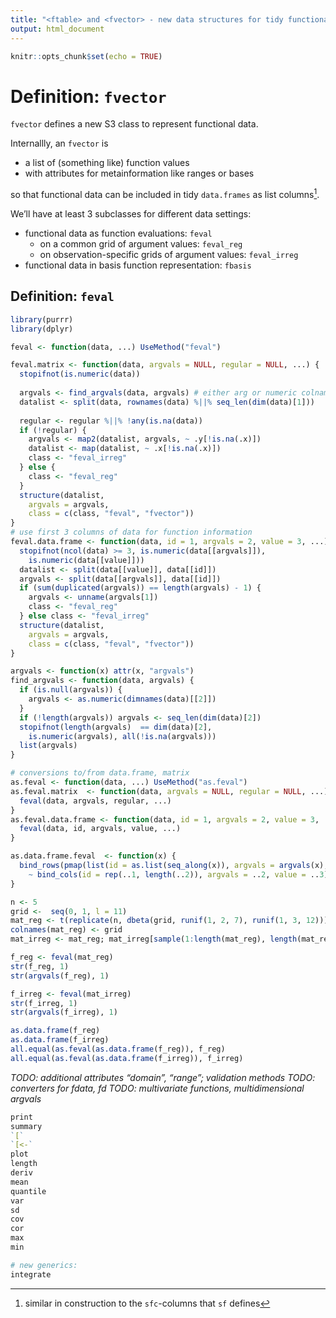 ```yaml
---
title: "<ftable> and <fvector> - new data structures for tidy functional data"
output: html_document
---
```


```r
knitr::opts_chunk$set(echo = TRUE)
```

# Definition: `fvector`

`fvector` defines a new S3 class to represent functional data. 

Internallly, an `fvector` is 

- a list of (something like) function values 
- with attributes for metainformation like ranges or bases

so that functional data can be included in tidy `data.frames` as list columns^[similar in construction to the `sfc`-columns  that `sf` defines].

We'll have at least 3 subclasses for different data settings:

- functional data as function evaluations: `feval`
    - on a common grid of argument values: `feval_reg`
    - on observation-specific grids of argument values: `feval_irreg`
- functional data in basis function representation: `fbasis`

## Definition: `feval`

```r
library(purrr)
library(dplyr)

feval <- function(data, ...) UseMethod("feval")

feval.matrix <- function(data, argvals = NULL, regular = NULL, ...) {
  stopifnot(is.numeric(data))
  
  argvals <- find_argvals(data, argvals) # either arg or numeric colnames or 1:ncol
  datalist <- split(data, rownames(data) %||% seq_len(dim(data)[1]))
  
  regular <- regular %||% !any(is.na(data))
  if (!regular) {
    argvals <- map2(datalist, argvals, ~ .y[!is.na(.x)])
    datalist <- map(datalist, ~ .x[!is.na(.x)])
    class <- "feval_irreg"
  } else {
    class <- "feval_reg"
  }
  structure(datalist, 
    argvals = argvals, 
    class = c(class, "feval", "fvector"))
}
# use first 3 columns of data for function information
feval.data.frame <- function(data, id = 1, argvals = 2, value = 3, ...) {
  stopifnot(ncol(data) >= 3, is.numeric(data[[argvals]]), 
    is.numeric(data[[value]]))
  datalist <- split(data[[value]], data[[id]])
  argvals <- split(data[[argvals]], data[[id]])
  if (sum(duplicated(argvals)) == length(argvals) - 1) {
    argvals <- unname(argvals[1])
    class <- "feval_reg"
  } else class <- "feval_irreg"
  structure(datalist, 
    argvals = argvals, 
    class = c(class, "feval", "fvector"))
}

argvals <- function(x) attr(x, "argvals")
find_argvals <- function(data, argvals) {
  if (is.null(argvals)) {
    argvals <- as.numeric(dimnames(data)[[2]])
  } 
  if (!length(argvals)) argvals <- seq_len(dim(data)[2])
  stopifnot(length(argvals)  == dim(data)[2], 
    is.numeric(argvals), all(!is.na(argvals)))
  list(argvals)
}
```

```r
# conversions to/from data.frame, matrix
as.feval <- function(data, ...) UseMethod("as.feval")
as.feval.matrix  <- function(data, argvals = NULL, regular = NULL, ...) {
  feval(data, argvals, regular, ...)
}
as.feval.data.frame <- function(data, id = 1, argvals = 2, value = 3, ...) {
  feval(data, id, argvals, value, ...)
}

as.data.frame.feval  <- function(x) {
  bind_rows(pmap(list(id = as.list(seq_along(x)), argvals = argvals(x),  value = x), 
    ~ bind_cols(id = rep(..1, length(..2)), argvals = ..2, value = ..3)))
}
```

```r
n <- 5
grid <-  seq(0, 1, l = 11)
mat_reg <- t(replicate(n, dbeta(grid, runif(1, 2, 7), runif(1, 3, 12))))
colnames(mat_reg) <- grid
mat_irreg <- mat_reg; mat_irreg[sample(1:length(mat_reg), length(mat_reg)/3)] <- NA

f_reg <- feval(mat_reg)
str(f_reg, 1)
str(argvals(f_reg), 1)

f_irreg <- feval(mat_irreg)
str(f_irreg, 1)
str(argvals(f_irreg), 1)

as.data.frame(f_reg)
as.data.frame(f_irreg)
all.equal(as.feval(as.data.frame(f_reg)), f_reg)
all.equal(as.feval(as.data.frame(f_irreg)), f_irreg)
```

*TODO: additional attributes "domain", "range"; validation methods*
*TODO: converters for fdata, fd*
*TODO: multivariate functions, multidimensional argvals*

```r
print
summary
`[`
`[<-`  
plot
length
deriv
mean
quantile
var
sd
cov
cor
max
min

# new generics:
integrate

```
